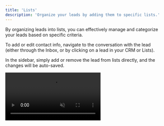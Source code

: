 ```yaml
---
title: 'Lists'
description: 'Organize your leads by adding them to specific lists.'
---
```


By organizing leads into lists, you can effectively manage and categorize your leads based on specific criteria.

To add or edit contact info, navigate to the conversation with the lead (either through the Inbox, or by clicking on a lead in your CRM or Lists).

In the sidebar, simply add or remove the lead from lists directly, and the changes will be auto-saved.

<video autoplay="true" muted="true" loop playsinline className="w-full aspect-video" src="/videos/guides_add_lead_to_list.mp4" />

<Tip>Looking to take your lead organization to the next level? You can use [auto-segmentation](/lists/autosegment) to automatically add leads to lists based on pre-defined criteria.</Tip>